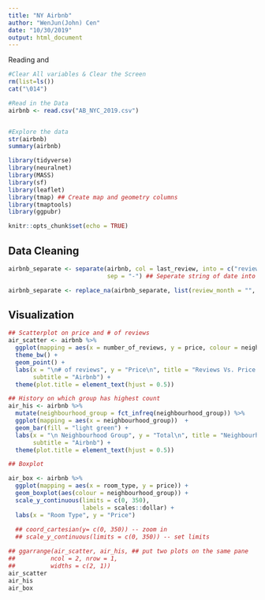 ```yaml
---
title: "NY Airbnb"
author: "WenJun(John) Cen"
date: "10/30/2019"
output: html_document
---
```


Reading and 

```r
#Clear All variables & Clear the Screen
rm(list=ls())
cat("\014")

#Read in the Data
airbnb <- read.csv("AB_NYC_2019.csv")


#Explore the data
str(airbnb)
summary(airbnb)

library(tidyverse)
library(neuralnet)
library(MASS)
library(sf)
library(leaflet)
library(tmap) ## Create map and geometry columns
library(tmaptools)
library(ggpubr)

knitr::opts_chunk$set(echo = TRUE)
```

## Data Cleaning
```r
airbnb_separate <- separate(airbnb, col = last_review, into = c("review_year", "review_month", "review_day"),
                            sep = "-") ## Seperate string of date into year, month, and day

airbnb_separate <- replace_na(airbnb_separate, list(review_month = "", review_day = "")) ## Replace NA value with blank
```

## Visualization
```R
## Scatterplot on price and # of reviews
air_scatter <- airbnb %>% 
  ggplot(mapping = aes(x = number_of_reviews, y = price, colour = neighbourhood_group)) +
  theme_bw() +
  geom_point() +
  labs(x = "\n# of reviews", y = "Price\n", title = "Reviews Vs. Price Chart\n",
       subtitle = "Airbnb") +
  theme(plot.title = element_text(hjust = 0.5))

## History on which group has highest count
air_his <- airbnb %>%
  mutate(neighbourhood_group = fct_infreq(neighbourhood_group)) %>%
  ggplot(mapping = aes(x = neighbourhood_group))  +
  geom_bar(fill = "light green") +
  labs(x = "\n Neighbourhood Group", y = "Total\n", title = "Neighbourhood Group\n",
       subtitle = "Airbnb") +
  theme(plot.title = element_text(hjust = 0.5))

## Boxplot

air_box <- airbnb %>%
  ggplot(mapping = aes(x = room_type, y = price)) +
  geom_boxplot(aes(colour = neighbourhood_group)) +
  scale_y_continuous(limits = c(0, 350),
                     labels = scales::dollar) +
  labs(x = "Room Type", y = "Price")
  
  ## coord_cartesian(y= c(0, 350)) -- zoom in
  ## scale_y_continuous(limits = c(0, 350)) -- set limits

## ggarrange(air_scatter, air_his, ## put two plots on the same pane
##          ncol = 2, nrow = 1,
##          widths = c(2, 1))
air_scatter
air_his
air_box
```

```r

```
